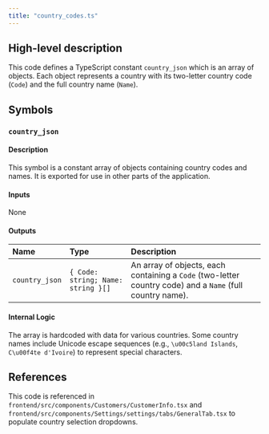 ```yaml
---
title: "country_codes.ts"
---
```


## High-level description
This code defines a TypeScript constant `country_json` which is an array of objects. Each object represents a country with its two-letter country code (`Code`) and the full country name (`Name`).

## Symbols

### `country_json`
#### Description
This symbol is a constant array of objects containing country codes and names. It is exported for use in other parts of the application.

#### Inputs
None

#### Outputs
| Name | Type | Description |
|:-----|:-----|:------------|
| `country_json` | `{ Code: string; Name: string }[]` | An array of objects, each containing a `Code` (two-letter country code) and a `Name` (full country name). |

#### Internal Logic
The array is hardcoded with data for various countries. Some country names include Unicode escape sequences (e.g., `\u00c5land Islands`, `C\u00f4te d'Ivoire`) to represent special characters.

## References
This code is referenced in `frontend/src/components/Customers/CustomerInfo.tsx` and `frontend/src/components/Settings/settings/tabs/GeneralTab.tsx` to populate country selection dropdowns. 
